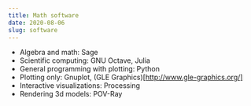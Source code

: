 ```yaml
---
title: Math software
date: 2020-08-06
slug: software
---
```


* Algebra and math: Sage
* Scientific computing: GNU Octave, Julia
* General programming with plotting: Python
* Plotting only: Gnuplot, (GLE Graphics)[http://www.gle-graphics.org/]
* Interactive visualizations: Processing
* Rendering 3d models: POV-Ray
